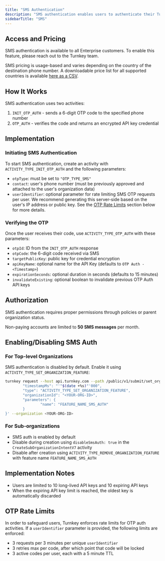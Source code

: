 ```yaml
---
title: "SMS Authentication"
description: "SMS authentication enables users to authenticate their Turnkey account using their phone number via a 6-digit one-time password (OTP). When authenticated, users receive an expiring API key stored in memory within an iframe, which functions like a session key to access their wallet."
sidebarTitle: "SMS"
---
```


## Access and Pricing

SMS authentication is available to all Enterprise customers. To enable this feature, please reach out to the Turnkey team.

SMS pricing is usage-based and varies depending on the country of the destination phone number. A downloadable price list for all supported countries is available <a href="/assets/files/sms-prices.csv" download>here as a CSV</a>.

## How It Works

SMS authentication uses two activities:

1. `INIT_OTP_AUTH` - sends a 6-digit OTP code to the specified phone number
2. `OTP_AUTH` - verifies the code and returns an encrypted API key credential

## Implementation

### Initiating SMS Authentication

To start SMS authentication, create an activity with `ACTIVITY_TYPE_INIT_OTP_AUTH` and the following parameters:

- `otpType`: must be set to `"OTP_TYPE_SMS"`
- `contact`: user's phone number (must be previously approved and attached to the user's organization data)
- `userIdentifier`: optional parameter for rate limiting SMS OTP requests per user.
  We recommend generating this server-side based on the user's IP address or public key.
  See the [OTP Rate Limits](#otp-rate-limits) section below for more details.

### Verifying the OTP

Once the user receives their code, use `ACTIVITY_TYPE_OTP_AUTH` with these parameters:

- `otpId`: ID from the `INIT_OTP_AUTH` response
- `otpCode`: the 6-digit code received via SMS
- `targetPublicKey`: public key for credential encryption
- `apiKeyName`: optional name for the API Key (defaults to `OTP Auth - <Timestamp>`)
- `expirationSeconds`: optional duration in seconds (defaults to 15 minutes)
- `invalidateExisting`: optional boolean to invalidate previous OTP Auth API keys

## Authorization

SMS authentication requires proper permissions through policies or parent organization status.

<Info>Non-paying accounts are limited to **50 SMS messages** per month.</Info>

## Enabling/Disabling SMS Auth

### For Top-level Organizations

SMS authentication is disabled by default. Enable it using `ACTIVITY_TYPE_SET_ORGANIZATION_FEATURE`:

```bash
turnkey request --host api.turnkey.com --path /public/v1/submit/set_organization_feature --body '{
        "timestampMs": "'"$(date +%s)"'000",
        "type": "ACTIVITY_TYPE_SET_ORGANIZATION_FEATURE",
        "organizationId": "<YOUR-ORG-ID>",
        "parameters": {
                "name": "FEATURE_NAME_SMS_AUTH"
        }
}' --organization <YOUR-ORG-ID>
```

### For Sub-organizations

- SMS auth is enabled by default
- Disable during creation using `disableSmsAuth: true` in the `CreateSubOrganizationIntentV7` activity
- Disable after creation using `ACTIVITY_TYPE_REMOVE_ORGANIZATION_FEATURE` with feature name `FEATURE_NAME_SMS_AUTH`

## Implementation Notes

- Users are limited to 10 long-lived API keys and 10 expiring API keys
- When the expiring API key limit is reached, the oldest key is automatically discarded

## OTP Rate Limits

In order to safeguard users, Turnkey enforces rate limits for OTP auth activities. If a `userIdentifier` parameter is provided, the following limits are enforced:

- 3 requests per 3 minutes per unique `userIdentifier`
- 3 retries max per code, after which point that code will be locked
- 3 active codes per user, each with a 5 minute TTL
